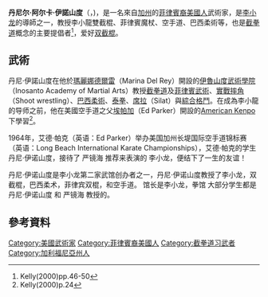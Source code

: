 {{Infobox person
| name   = 丹尼·伊诺山度
| image     = DanInosantoOCKickboxing.jpg
| image_size     = 
| caption  = 
| birth_date  = {{Birth date and age|1936|07|24}}
| birth_place ={{USA}}[[斯托克頓_(加利福尼亞州)|斯托克頓 (加利福尼亞州)]]
| occupation     = [[武術|武術]]師傅、[[演員|演員]]
| spouse         = Paula Inosanto，前妻為 Sue Inosanto
| parents        = Sebastian Inosanto, Mary Arca Inosanto
| children       = [[Diana_Lee_Inosanto|Diana Lee Inosanto]], Lance Arca Inosanto and Danielle Inosanto
| Son / Daughter-in-Law       = Ron Balicki, Suzanne Inosanto
| Grandchildren       = Sebastian, Zachary, Keeanu
}}
'''丹尼尔·阿尔卡·伊諾山度'''（{{lang-en|Daniel Arca Inosanto}}，{{bd|1936年|7月24日|catIdx=Inosanto, Daniel}})，是一名來自[[加州|加州]]的[[菲律賓裔美國人|菲律賓裔美國人]]武術家，是[[李小龙|李小龙]]的導師之一，教授李小龍雙截棍、菲律賓魔杖、空手道、巴西柔術等，也是[[截拳道|截拳道]]概念的主要提倡者<ref name="K1">Kelly(2000)pp.46-50</ref>，爱好[[双截棍|双截棍]]。

==武術==
丹尼·伊諾山度在他於[[瑪麗娜德爾雷|瑪麗娜德爾雷]]（Marina Del Rey）開設的[[伊魯山度武術學院|伊魯山度武術學院]]（Inosanto Academy of Martial Arts）教授[[截拳道|截拳道]]及[[菲律賓武術|菲律賓武術]]、[[實戰摔角|實戰摔角]]（Shoot wrestling）、[[巴西柔術|巴西柔術]]、[[泰拳|泰拳]]、[[席拉|席拉]]（Silat）與[[綜合格鬥|綜合格鬥]]。在成為李小龍的导师之前，他在美國空手道之父[[埃帕加|埃帕加]]（Ed Parker）開設的[[American_Kenpo|American Kenpo]]下學習<ref name="K2">Kelly(2000)p.24</ref>。

1964年，艾德·帕克（英语：Ed Parker）举办美国加州长堤国际空手道锦标赛（英语：Long Beach International Karate Championships），艾德·帕克的学生 丹尼·伊诺山度，接待了 严镜海 推荐来表演的 李小龙，便结下了一生的友谊！

丹尼·伊诺山度是李小龙第二家武馆创办者之一，丹尼·伊诺山度教授了李小龙，双截棍，巴西柔术，菲律宾双棍，和空手道。
馆长是李小龙，拳馆 大部分学生都是丹尼·伊诺山度 和 严镜海 教授的。

==參考資料==
{{Commonscat|Dan Inosanto}}
<references/>

{{李小龍}}

{{Authority control}}
{{US-sport-bio-stub}}

{{DEFAULTSORT: Inosanto, Daniel}}
[[Category:美國武術家|Category:美國武術家]]
[[Category:菲律賓裔美國人|Category:菲律賓裔美國人]]
[[Category:截拳道习武者|Category:截拳道习武者]]
[[Category:加利福尼亞州人|Category:加利福尼亞州人]]